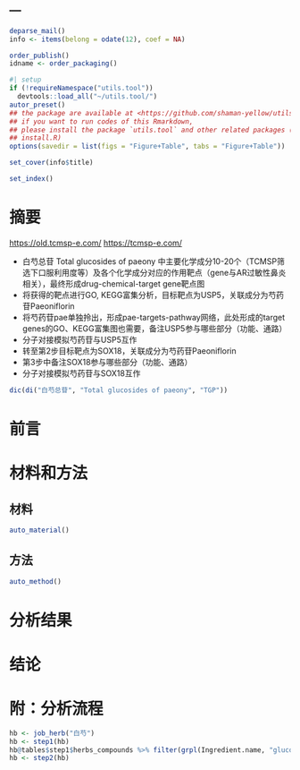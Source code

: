 ---
---

```r
deparse_mail()
info <- items(belong = odate(12), coef = NA)

order_publish()
idname <- order_packaging()
```

```r
#| setup
if (!requireNamespace("utils.tool"))
  devtools::load_all("~/utils.tool/")
autor_preset()
## the package are available at <https://github.com/shaman-yellow/utils.tool>
## if you want to run codes of this Rmarkdown,
## please install the package `utils.tool` and other related packages (run
## install.R)
options(savedir = list(figs = "Figure+Table", tabs = "Figure+Table"))
```

```r
set_cover(info$title)
```

```r
set_index()
```

# 摘要 {#abstract}

<https://old.tcmsp-e.com/>
<https://tcmsp-e.com/>

- 白芍总苷 Total glucosides of paeony 中主要化学成分10-20个（TCMSP筛选下口服利用度等）及各个化学成分对应的作用靶点（gene与AR过敏性鼻炎相关），最终形成drug-chemical-target gene靶点图
- 将获得的靶点进行GO, KEGG富集分析，目标靶点为USP5，关联成分为芍药苷Paeoniflorin
- 将芍药苷pae单独拎出，形成pae-targets-pathway网络，此处形成的target genes的GO、KEGG富集图也需要，备注USP5参与哪些部分（功能、通路）
- 分子对接模拟芍药苷与USP5互作
- 转至第2步目标靶点为SOX18，关联成分为芍药苷Paeoniflorin
- 第3步中备注SOX18参与哪些部分（功能、通路）
- 分子对接模拟芍药苷与SOX18互作

```r
dic(di("白芍总苷", "Total glucosides of paeony", "TGP"))
```

# 前言 {#introduction}

# 材料和方法 {#methods}

## 材料

```r
auto_material()
```

## 方法

```r
auto_method()
```

# 分析结果 {#results}

# 结论 {#dis}

# 附：分析流程 {#workflow}



```r
hb <- job_herb("白芍")
hb <- step1(hb)
hb@tables$step1$herbs_compounds %>% filter(grpl(Ingredient.name, "glucose$", ignore.case = T))
hb <- step2(hb)
```
